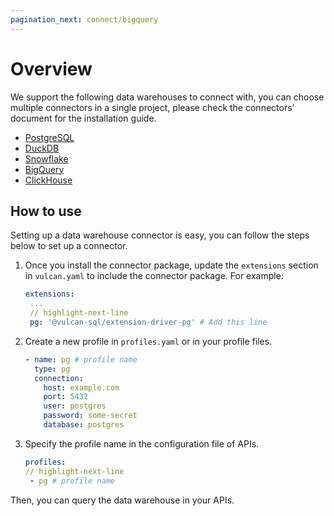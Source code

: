 ```yaml
---
pagination_next: connect/bigquery
---
```


# Overview

We support the following data warehouses to connect with, you can choose multiple connectors in a single project, please check the connectors’ document for the installation guide.

- [PostgreSQL](./postgresql)
- [DuckDB](./duckdb)
- [Snowflake](./snowflake)
- [BigQuery](./bigquery)
- [ClickHouse](./clickhouse)

## How to use

Setting up a data warehouse connector is easy, you can follow the steps below to set up a connector.

1. Once you install the connector package, update the `extensions` section in `vulcan.yaml` to include the connector package. For example:

   ```yaml
   extensions:
    ...
    // highlight-next-line
    pg: '@vulcan-sql/extension-driver-pg' # Add this line
   ```

2. Create a new profile in `profiles.yaml` or in your profile files.

   ```yaml
   - name: pg # profile name
     type: pg
     connection:
       host: example.com
       port: 5432
       user: postgres
       password: some-secret
       database: postgres
   ```

3. Specify the profile name in the configuration file of APIs.

   ```yaml
   profiles:
   // highlight-next-line
    - pg # profile name
   ```

Then, you can query the data warehouse in your APIs.
